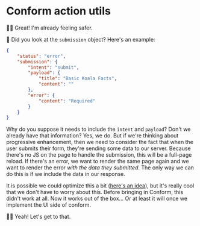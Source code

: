 # Conform action utils

<EpicVideo url="https://www.epicweb.dev/workshops/professional-web-forms/schema-validation/form-data-parsing-with-conform/solution" />

👨‍💼 Great! I'm already feeling safer.

🦉 Did you look at the `submission` object? Here's an example:

```json
{
	"status": "error",
	"submission": {
		"intent": "submit",
		"payload": {
			"title": "Basic Koala Facts",
			"content": ""
		},
		"error": {
			"content": "Required"
		}
	}
}
```

Why do you suppose it needs to include the `intent` and `payload`? Don't we
already have that information? Yes, we do. But if we're thinking about
progressive enhancement, then we need to consider the fact that when the user
submits their form, they're sending some data to our server. Because there's no
JS on the page to handle the submission, this will be a full-page reload. If
there's an error, we want to render the same page again and we want to render
the error _with the data they submitted_. The only way we can do this is if we
include the data in our response.

It is possible we could optimize this a bit
([here's an idea](https://github.com/edmundhung/conform/issues/218)), but it's
really cool that we don't have to worry about this. Before bringing in Conform,
this didn't work at all. Now it works out of the box... Or at least it will once
we implement the UI side of conform.

👨‍💼 Yeah! Let's get to that.

